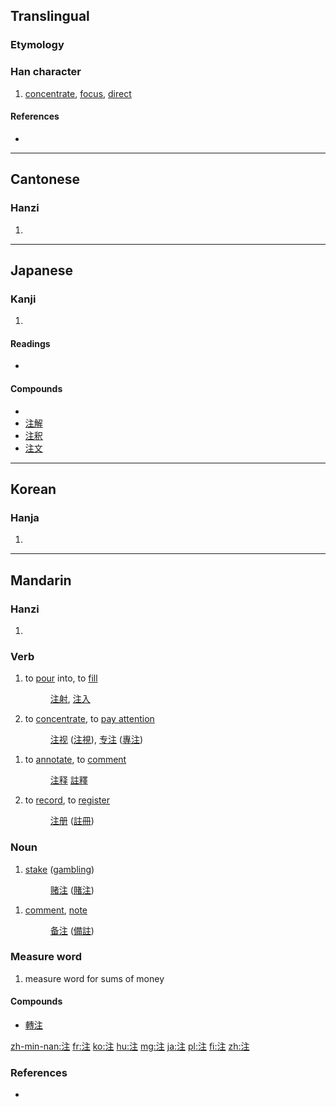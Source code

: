 {{also|註}}
==Translingual==

===Etymology===
{{Han compound|水|alt1=氵|主|ls=psc|c1=s|c2=p}}

===Han character===
{{Han char|rn=85|rad=水|as=05|sn=8|four=3011<sub>4</sub>|canj=水卜土 (EYG)|ids=⿰[[氵]][[主]]}}

# [[concentrate]], [[focus]], [[direct]]

====References====
* {{Han ref|kx=0618.050|dkj=17316|dj=1013.030|hdz=31592.010|uh=6CE8|ud=27880|bh=AA60|bd=43616}}

----

==Cantonese==

===Hanzi===
{{yue-hanzi|jyut=|y=jyu3|tra=註}}

# {{defn|lang=yue|sort=水05}}

----

==Japanese==

===Kanji===
{{ja-kanji|grade=3|rs=水05}}

# {{defn|lang=ja|sort=水05}}

====Readings====
* {{ja-readings|on=[[ちゅう]] (chū)|kun=[[そそぐ]] (sosogu)}}

====Compounds====
* {{term|脚注||[[footnote]]|tr=きゃくちゅう, kyakuchū|sc=Jpan|lang=ja}}
* [[注解]]
* [[注釈]]
* [[注文]]

----

==Korean==

===Hanja===
{{ko-hanja|hangeul=[[주]]|eumhun=|rv=ju|mr=chu|y=cwu}}

# {{defn|lang=ko|sort=水05}}

----

==Mandarin==

===Hanzi===
{{cmn-hanzi|tra=註|pin=[[zhù]] ([[zhu4]])|wg=chu<sup>4</sup>}}

# {{defn|lang=cmn|sort=水05}}

===Verb===
{{cmn-verb|ts|pin=zhù|pint=zhu4|rs==水05}}

# to [[pour]] into, to [[fill]]
#: [[注射]], [[注入]]
# to [[concentrate]], to [[pay attention]]
#: [[注视]] ([[注視]]), [[专注]] ([[專注]])

{{cmn-verb|s|tra=註|pin=zhù|pint=zhu4|rs==水05}}

# to [[annotate]], to [[comment]]
#: [[注释]] [[註釋]]
# to [[record]], to [[register]]
#: [[注册]] ([[註冊]])

===Noun===
{{cmn-noun|ts|pin=zhù|pint=zhu4|rs==水05}}

# [[stake]] ([[gambling]])
#: [[赌注]] ([[賭注]])

{{cmn-noun|s|tra=註|pin=zhù|pint=zhu4|rs==水05}}

# [[comment]], [[note]]
#: [[备注]] ([[備註]])

===Measure word===
{{cmn-mw|ts|pin=zhù|pint=zhu4|rs==水05}}

# measure word for sums of money

====Compounds====
* [[轉注]]

[[zh-min-nan:注]]
[[fr:注]]
[[ko:注]]
[[hu:注]]
[[mg:注]]
[[ja:注]]
[[pl:注]]
[[fi:注]]
[[zh:注]]

===References===
* {{cite web
| url = http://www.mdbg.net/chindict/chindict.php?page=worddict&wdrst=0&wdqb=注
| title = 注
| work = MDBG English to Chinese dictionary ( Based on CC-CEDICT )
| language = Mandarin/English
| accessdate = 2014-02-19}}